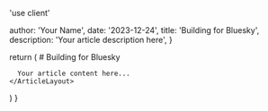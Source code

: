 
'use client'


  author: 'Your Name',
  date: '2023-12-24',
  title: 'Building for Bluesky',
  description: 'Your article description here',
}

  return (
    <ArticleLayout article={article}>
      # Building for Bluesky

      Your article content here...
    </ArticleLayout>
  )
}
